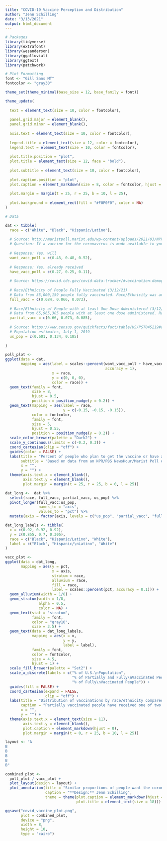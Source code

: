 ```yaml
---
title: "COVID-19 Vaccine Perception and Distribution"
author: "Jenn Schilling"
date: "3/13/2021"
output: html_document
---
```


```r

# Packages
library(tidyverse)
library(extrafont)
library(wesanderson)
library(ggalluvial)
library(ggtext)
library(patchwork)

# Plot Formatting
font <- "Gill Sans MT"
fontcolor <- "gray30"

theme_set(theme_minimal(base_size = 12, base_family = font))

theme_update(
  
  text = element_text(size = 10, color = fontcolor), 
  
  panel.grid.major = element_blank(),
  panel.grid.minor = element_blank(),
  
  axis.text = element_text(size = 10, color = fontcolor),
  
  legend.title = element_text(size = 12, color = fontcolor),
  legend.text = element_text(size = 10, color = fontcolor),
  
  plot.title.position = "plot",
  plot.title = element_text(size = 12, face = "bold"),
  
  plot.subtitle = element_text(size = 10, color = fontcolor),
  
  plot.caption.position = "plot",
  plot.caption = element_markdown(size = 8, color = fontcolor, hjust = 0),
  
  plot.margin = margin(t = 25, r = 25, b = 10, l = 25),
  
  plot.background = element_rect(fill = "#F0F0F0", color = NA)
)

# Data

dat <- tibble(
  race = c("White", "Black", "Hispanic/Latino"),
  
  # Source: http://maristpoll.marist.edu/wp-content/uploads/2021/03/NPR_PBS-NewsHour_Marist-Poll_USA-NOS-and-Tables_202103091124.pdf#page=25
  # Question: If a vaccine for the coronavirus is made available to you, will you choose to be vaccinated or not? If you have already received the vaccine, please say so.
  
  # Response: Yes, will
  want_vacc_poll = c(0.43, 0.48, 0.52),
  
  # Response: Yes, already received
  have_vacc_poll = c(0.27, 0.25, 0.11),
  
  # Source: https://covid.cdc.gov/covid-data-tracker/#vaccination-demographic
  
  # Race/Ethnicity of People Fully Vaccinated (3/12/21)
  # Data from 35,000,159 people fully vaccinated. Race/Ethnicity was available for 18,721,472 (53.5%) people fully vaccinated.
  full_vacc = c(0.684, 0.066, 0.073),
  
  # Race/Ethnicity of People with at least One Dose Administered (3/12/21)
  # Data from 65,965,305 people with at least one dose administered. Race/Ethnicity was available for 35,139,015 (53.3%) people with at least one dose administered.
  partial_vacc = c(0.66, 0.073, 0.085),
  
  # Source: https://www.census.gov/quickfacts/fact/table/US/PST045219#qf-headnote-b
  # Population estimates, July 1, 2019
  us_pop = c(0.601, 0.134, 0.185)
  
)

```


```r

poll_plot <-
ggplot(data = dat,
       mapping = aes(label = scales::percent(want_vacc_poll + have_vacc_poll,
                                             accuracy = 1),
                     x = race,
                     y = c(0, 0, 0),
                     color = race)) +
  geom_text(family = font,
            size = 8,
            hjust = 0.5,
            position = position_nudge(y = 0.2)) +
  geom_text(mapping = aes(label = race,
                          y = c(-0.15, -0.15, -0.15)),
            color = fontcolor,
            family = font,
            size = 5,
            hjust = 0.55,
            position = position_nudge(y = 0.2)) +
  scale_color_brewer(palette = "Dark2") +
  scale_y_continuous(limits = c(-0.2, 0.3)) +
  coord_cartesian(clip = "off") +
  guides(color = FALSE) +
  labs(title = "Percent of people who plan to get the vaccine or have already done so",
       subtitle = "Based on data from an NPR/PBS NewsHour/Marist Poll of 1,227 National Adults; 3/3/21 - 3/8/21",
       x = "",
       y = "") +
  theme(axis.text.x = element_blank(),
        axis.text.y = element_blank(),
        plot.margin = margin(t = 25, r = 25, b = 0, l = 25))

```


```r

dat_long <-  dat %>% 
  select(race, full_vacc, partial_vacc, us_pop) %>%
  pivot_longer(full_vacc:us_pop,
               names_to = "axis",
               values_to = "pct") %>%
  mutate(axis = factor(axis, levels = c("us_pop", "partial_vacc", "full_vacc")))

dat_long_labels <- tibble(
  x = c(0.92, 0.92, 0.92),
  y = c(0.855, 0.7, 0.305),
  race = c("Black", "Hispanic/Latino", "White"),
  label = c("Black", "Hispanic/\nLatino", "White")
)

vacc_plot <- 
ggplot(data = dat_long,
       mapping = aes(y = pct,
                     x = axis,
                     stratum = race,
                     alluvium = race,
                     fill = race,
                     label = scales::percent(pct, accuracy = 0.1))) +
  geom_alluvium(width = 1/8) +
  geom_stratum(width = 1/8,
               alpha = 0.5,
               color = NA) +
  geom_text(stat = "stratum",
            family = font,
            color = "gray10",
            size = 3.5) +
  geom_text(data = dat_long_labels,
            mapping = aes(x = x,
                          y = y,
                          label = label),
            family = font,
            color = fontcolor, 
            size = 4.5,
            hjust = 1) +
  scale_fill_brewer(palette = "Set2") +
  scale_x_discrete(labels = c("% of U.S.\nPopulation",
                              "% of Partially and Fully\nVaccinated People",
                              "% of Fully\nVaccinated People")) +
  guides(fill = FALSE) +
  coord_cartesian(expand = FALSE,
                  clip = "off") +
  labs(title = "Distribution of vaccinations by race/ethnicity compared to the U.S. population",
       caption = "Partially vaccinated people have received one of two doses.<br>**Data:** U.S. Census Bureau, Population Estimates 7/1/2019 | CDC, Overall US COVID-19 Vaccine Distribution and Administration 3/12/2021",
       x = "",
       y = "") +
  theme(axis.text.x = element_text(size = 11),
        axis.text.y = element_blank(),
        plot.caption = element_markdown(hjust = 0),
        plot.margin = margin(t = 0, r = 25, b = 10, l = 25))

```


```r

layout <- "A
B
B
B
B
B"

combined_plot <- 
  poll_plot / vacc_plot + 
  plot_layout(design = layout) +
  plot_annotation(title = "Similar proportions of people want the coronavirus\nvaccine but distribution has not been equitable",
                  caption = "**Design:** Jenn Schilling",
                  theme = theme(plot.caption = element_markdown(hjust = 1.1),
                                plot.title = element_text(size = 18)))

ggsave("covid_vaccine_plot.png",
       plot = combined_plot,
       device = "png",
       width = 8,
       height = 10,
       type = "cairo")

```

